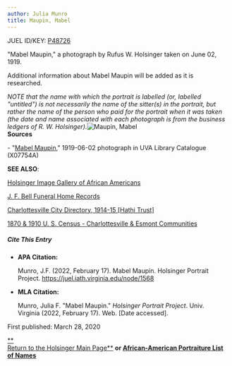 ```yaml
---
author: Julia Munro
title: Maupin, Mabel
---
```

JUEL ID/KEY: [P48726](http://juel.iath.virginia.edu/public_person?person=48726 "P48726")

"Mabel Maupin," a photograph by Rufus W. Holsinger taken on June 02, 1919.

Additional information about Mabel Maupin will be added as it is researched.

_NOTE that the name with which the portrait is labelled (or, labelled "untitled") is not necessarily the name of the sitter(s) in the portrait, but rather the name of the person who paid for the portrait when it was taken (the date and name associated with each photograph is from the business ledgers of R. W. Holsinger)._![Maupin, Mabel](https://iiif.lib.virginia.edu/iiif/uva-lib:1050850/full/778,561/0/default.jpg "Maupin, Mabel")   
**Sources**

\- "[Mabel Maupin](https://search.lib.virginia.edu/catalog/uva-lib:1050850#?c=0&m=0&s=0&cv=0&xywh=0%2C-23%2C3969%2C2943 "Maupin, Mabel")," 1919-06-02 photograph in UVA Library Catalogue (X07754A) 

**SEE ALSO**:

[Holsinger Image Gallery of African Americans](http://rwholsingerphotos.org/images.php "Holsinger Image Gallery of African Americans")

[J. F. Bell Funeral Home Records](http://www2.vcdh.virginia.edu/afam/raceandplace/perl_scripts/funeral_search.html "J. F. Bell Funeral Home Database")

[Charlottesville City Directory, 1914-15 \[Hathi Trust\]](https://catalog.hathitrust.org/Record/101954103 "Charlottesville City Directory, 1914-15") 

[1870 & 1910 U. S. Census - Charlottesville & Esmont Communities](http://www2.vcdh.virginia.edu/afam/raceandplace/census/search_both.html "1870 & 1910 U. S. Census: Charlottesville and Esmont Communities")

##### **Cite This Entry**

*   **APA Citation:**
    
    Munro, J.F. (2022, February 17). Mabel Maupin. Holsinger Portrait Project. https://juel.iath.virginia.edu/node/1568
    
*   **MLA Citation:**
    
    Munro, Julia F. "Mabel Maupin." _Holsinger Portrait Project_. Univ. Virginia (2022, February 17). Web. \[Date accessed\].
    

  
First published: March 28, 2020     

[**  
Return to the Holsinger Main Page**](http://juel.iath.virginia.edu/node/980) **or [African-American Portraiture List of Names](http://juel.iath.virginia.edu/node/996)**